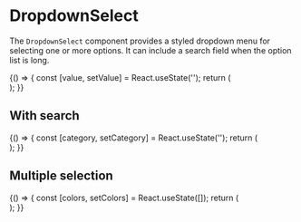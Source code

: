 
<Meta title="Molecules/DropdownSelect" of={DropdownSelect} />

# DropdownSelect

The `DropdownSelect` component provides a styled dropdown menu for selecting one or more options. It can include a search field when the option list is long.

<Canvas>
  <Story name="Example">
    {() => {
      const [value, setValue] = React.useState('');
      return (
        <div style={{ minHeight: '6rem' }}>
          <DropdownSelect
            options={["S", "M", "L", "XL"]}
            selected={value}
            onChange={setValue}
            placeholder="Seleccione"
          />
        </div>
      );
    }}
  </Story>
</Canvas>

## With search

<Canvas>
  <Story name="Searchable">
    {() => {
      const [category, setCategory] = React.useState('');
      return (
        <div style={{ minHeight: '6rem' }}>
          <DropdownSelect
            options={["Camisas", "Pantalones", "Zapatos", "Accesorios"]}
            searchable
            selected={category}
            onChange={setCategory}
            placeholder="Categoría"
          />
        </div>
      );
    }}
  </Story>
</Canvas>

## Multiple selection

<Canvas>
  <Story name="Multiple">
    {() => {
      const [colors, setColors] = React.useState<string[]>([]);
      return (
        <div style={{ minHeight: '6rem' }}>
          <DropdownSelect
            options={["Rojo", "Azul", "Verde", "Negro"]}
            multiple
            searchable
            selected={colors}
            onChange={setColors}
            placeholder="Colores"
          />
        </div>
      );
    }}
  </Story>
</Canvas>

<ArgsTable of={DropdownSelect} />
